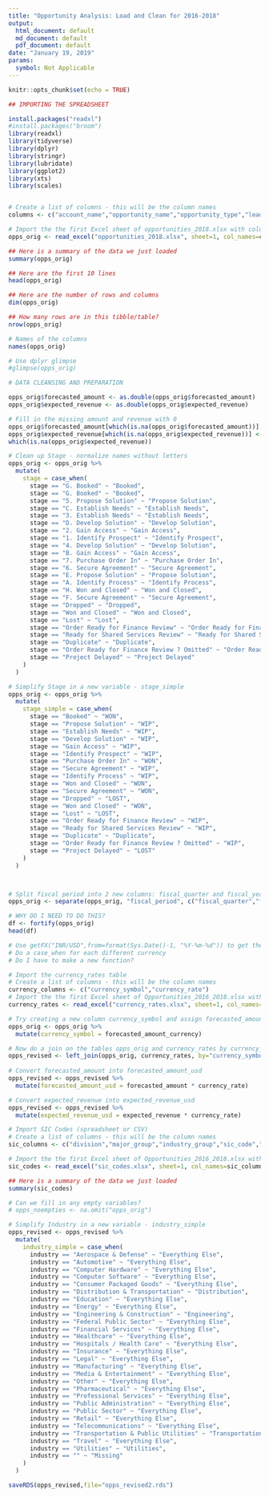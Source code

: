 ```yaml
---
title: "Opportunity Analysis: Load and Clean for 2016-2018"
output:
  html_document: default
  md_document: default
  pdf_document: default
date: "January 19, 2019"
params:
  symbol: Not Applicable
---
```


```r
knitr::opts_chunk$set(echo = TRUE)
```

```r
## IMPORTING THE SPREADSHEET

install.packages("readxl")
#install.packages("broom")
library(readxl)
library(tidyverse)
library(dplyr)
library(stringr)
library(lubridate)
library(ggplot2)
library(xts)
library(scales)


# Create a list of columns - this will be the column names
columns <- c("account_name","opportunity_name","opportunity_type","lead_source","forecasted_amount_currency","forecasted_amount","expected_revenue_currency","expected_revenue","close_date","next_step","stage","fiscal_period","age","created_date","opportunity_owner","owner_role","industry","sic_code","description","billing_city","billing_state","billing_country")

# Import the the first Excel sheet of opportunities_2018.xlsx with column names set to TRUE
opps_orig <- read_excel("opportunities_2018.xlsx", sheet=1, col_names=columns, skip=1)

## Here is a summary of the data we just loaded
summary(opps_orig)

## Here are the first 10 lines
head(opps_orig)

## Here are the number of rows and columns
dim(opps_orig)

## How many rows are in this tibble/table?
nrow(opps_orig)

# Names of the columns
names(opps_orig)

# Use dplyr glimpse
#glimpse(opps_orig)

# DATA CLEANSING AND PREPARATION

opps_orig$forecasted_amount <- as.double(opps_orig$forecasted_amount)
opps_orig$expected_revenue <- as.double(opps_orig$expected_revenue)

# Fill in the missing amount and revenue with 0
opps_orig$forecasted_amount[which(is.na(opps_orig$forecasted_amount))] <- 0
opps_orig$expected_revenue[which(is.na(opps_orig$expected_revenue))] <- 0
which(is.na(opps_orig$expected_revenue))

# Clean up Stage - normalize names without letters
opps_orig <- opps_orig %>%
  mutate(
    stage = case_when(
      stage == "G. Booked" ~ "Booked",
      stage == "G. Booked" ~ "Booked",
      stage == "5. Propose Solution" ~ "Propose Solution",
      stage == "C. Establish Needs" ~ "Establish Needs",
      stage == "3. Establish Needs" ~ "Establish Needs",
      stage == "D. Develop Solution" ~ "Develop Solution",
      stage == "2. Gain Access" ~ "Gain Access",
      stage == "1. Identify Prospect" ~ "Identify Prospect",
      stage == "4. Develop Solution" ~ "Develop Solution",
      stage == "B. Gain Access" ~ "Gain Access",
      stage == "7. Purchase Order In" ~ "Purchase Order In",
      stage == "6. Secure Agreement" ~ "Secure Agreement",
      stage == "E. Propose Solution" ~ "Propose Solution",
      stage == "A. Identify Process" ~ "Identify Process",
      stage == "H. Won and Closed" ~ "Won and Closed",
      stage == "F. Secure Agreement" ~ "Secure Agreement",
      stage == "Dropped" ~ "Dropped",
      stage == "Won and Closed" ~ "Won and Closed",
      stage == "Lost" ~ "Lost",
      stage == "Order Ready for Finance Review" ~ "Order Ready for Finance Review",
      stage == "Ready for Shared Services Review" ~ "Ready for Shared Services Review",
      stage == "Duplicate" ~ "Duplicate",
      stage == "Order Ready for Finance Review ? Omitted" ~ "Order Ready for Finance Review",
      stage == "Project Delayed" ~ "Project Delayed"
    )
  )

# Simplify Stage in a new variable - stage_simple
opps_orig <- opps_orig %>%
  mutate(
    stage_simple = case_when(
      stage == "Booked" ~ "WON", 
      stage == "Propose Solution" ~ "WIP",
      stage == "Establish Needs" ~ "WIP",
      stage == "Develop Solution" ~ "WIP",
      stage == "Gain Access" ~ "WIP",
      stage == "Identify Prospect" ~ "WIP",
      stage == "Purchase Order In" ~ "WON",
      stage == "Secure Agreement" ~ "WIP",
      stage == "Identify Process" ~ "WIP",
      stage == "Won and Closed" ~ "WON",
      stage == "Secure Agreement" ~ "WON",
      stage == "Dropped" ~ "LOST",
      stage == "Won and Closed" ~ "WON",
      stage == "Lost" ~ "LOST",
      stage == "Order Ready for Finance Review" ~ "WIP",
      stage == "Ready for Shared Services Review" ~ "WIP",
      stage == "Duplicate" ~ "Duplicate",
      stage == "Order Ready for Finance Review ? Omitted" ~ "WIP",
      stage == "Project Delayed" ~ "LOST"
    )
  )



# Split fiscal period into 2 new columns: fiscal_quarter and fiscal_year
opps_orig <- separate(opps_orig, "fiscal_period", c("fiscal_quarter","fiscal_year"), sep="-")

# WHY DO I NEED TO DO THIS?
df <- fortify(opps_orig)
head(df)

# Use getFX("INR/USD",from=format(Sys.Date()-1, "%Y-%m-%d")) to get the exchange rate
# Do a case_when for each different currency
# Do I have to make a new function?

# Import the currency_rates table
# Create a list of columns - this will be the column names
currency_columns <- c("currency_symbol","currency_rate")
# Import the the first Excel sheet of Opportunities_2016_2018.xlsx with column names set to TRUE
currency_rates <- read_excel("currency_rates.xlsx", sheet=1, col_names=currency_columns, skip=0)

# Try creating a new column currency_symbol and assign forecasted_amount_currency
opps_orig <- opps_orig %>%
  mutate(currency_symbol = forecasted_amount_currency)

# Now do a join on the tables opps_orig and currency_rates by currency_symbol
opps_revised <- left_join(opps_orig, currency_rates, by="currency_symbol")
  
# Convert forecasted_amount into forecasted_amount_usd 
opps_revised <- opps_revised %>%
  mutate(forecasted_amount_usd = forecasted_amount * currency_rate)

# Convert expected_revenue into expected_revenue_usd
opps_revised <- opps_revised %>%
  mutate(expected_revenue_usd = expected_revenue * currency_rate)

# Import SIC Codes (spreadsheet or CSV)
# Create a list of columns - this will be the column names
sic_columns <- c("division","major_group","industry_group","sic_code","description")

# Import the the first Excel sheet of Opportunities_2016_2018.xlsx with column names set to TRUE
sic_codes <- read_excel("sic_codes.xlsx", sheet=1, col_names=sic_columns, skip=1)

## Here is a summary of the data we just loaded
summary(sic_codes)

# Can we fill in any empty variables?
# opps_noempties <- na.omit("opps_orig")

# Simplify Industry in a new variable - industry_simple
opps_revised <- opps_revised %>%
  mutate(
    industry_simple = case_when(
      industry == "Aerospace & Defense" ~ "Everything Else",
      industry == "Automotive" ~ "Everything Else",
      industry == "Computer Hardware" ~ "Everything Else",
      industry == "Computer Software" ~ "Everything Else",
      industry == "Consumer Packaged Goods" ~ "Everything Else",
      industry == "Distribution & Transportation" ~ "Distribution",
      industry == "Education" ~ "Everything Else",
      industry == "Energy" ~ "Everything Else",
      industry == "Engineering & Construction" ~ "Engineering",
      industry == "Federal Public Sector" ~ "Everything Else",
      industry == "Financial Services" ~ "Everything Else",
      industry == "Healthcare" ~ "Everything Else",
      industry == "Hospitals / Health Care" ~ "Everything Else",
      industry == "Insurance" ~ "Everything Else",
      industry == "Legal" ~ "Everything Else",
      industry == "Manufacturing" ~ "Everything Else",
      industry == "Media & Entertainment" ~ "Everything Else",
      industry == "Other" ~ "Everything Else",
      industry == "Pharmaceutical" ~ "Everything Else",
      industry == "Professional Services" ~ "Everything Else",
      industry == "Public Administration" ~ "Everything Else",
      industry == "Public Sector" ~ "Everything Else",
      industry == "Retail" ~ "Everything Else",
      industry == "Telecommunications" ~ "Everything Else",
      industry == "Transportation & Public Utilities" ~ "Transportation",
      industry == "Travel" ~ "Everything Else",
      industry == "Utilities" ~ "Utilities",
      industry == "" ~ "Missing"
    )
  )

saveRDS(opps_revised,file="opps_revised2.rds")

```